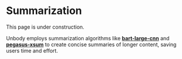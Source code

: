 
# Summarization

<Callout emoji="👾">This page is under construction.</Callout>

Unbody employs summarization algorithms like **[bart-large-cnn](https://huggingface.co/facebook/bart-large-cnn)** and **[pegasus-xsum](https://huggingface.co/google/pegasus-xsum)** to create concise summaries of longer content, saving users time and effort.
